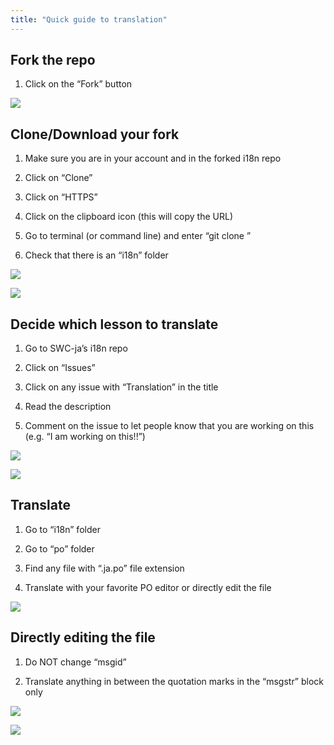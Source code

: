 ```yaml
---
title: "Quick guide to translation"
---
```


## Fork the repo

1. Click on the "Fork" button


![](fork_button.png)

## Clone/Download your fork

1. Make sure you are in your account and in the forked i18n repo

1. Click on “Clone”

1. Click on “HTTPS”

1. Click on the clipboard icon (this will copy the URL)

1. Go to terminal (or command line) and enter “git clone <URL>”

1. Check that there is an “i18n” folder


![](clone1234.png)

![](clone56.png)

## Decide which lesson to translate

1. Go to SWC-ja’s i18n repo

1. Click on “Issues”

1. Click on any issue with “Translation” in the title

1. Read the description

1. Comment on the issue to let people know that you are working on this (e.g. “I am working on this!!”)


![](which_lesson123.png)

![](which_lesson45.png)

## Translate

1. Go to “i18n” folder

1. Go to “po” folder

1. Find any file with “.ja.po” file extension

1. Translate with your favorite PO editor or directly edit the file


![](translate123.png)

## Directly editing the file

1. Do NOT change “msgid”

1. Translate anything in between the quotation marks in the “msgstr” block only


![](directly_editing12.png)

![](example_translation.png)


